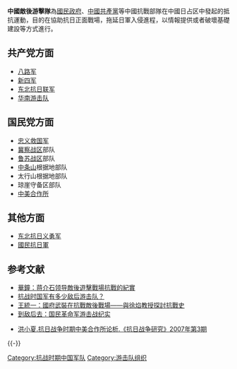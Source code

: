 {{expand|time=2016-11-30T02:30:56+00:00}}
'''中國敵後游擊隊'''為[[國民政府|國民政府]]、[[中國共產黨|中國共產黨]]等中國抗戰部隊在中國日占区中發起的抵抗運動，目的在協助抗日正面戰場，拖延日軍入侵進程，以情報提供或者破壞基礎建設等方式進行。

==共产党方面==
*[[八路军|八路军]]
*[[新四军|新四军]]
*[[东北抗日联军|东北抗日联军]]
*[[华南游击队|华南游击队]]

==国民党方面==
*[[忠义救国军|忠义救国军]]
*[[冀察戰區|冀察战区]]部队
*[[魯蘇戰區|鲁苏战区]]部队
*[[中條山會戰|中条山]]根据地部队
*太行山根据地部队
*琼崖守备区部队
*[[中美合作所|中美合作所]]

==其他方面==
*[[东北抗日义勇军|东北抗日义勇军]]
*[[國民抗日軍|國民抗日軍]]

== 参考文献 ==
{{Reflist}}
{{refbegin}}
*[http://www.huanghuagang.org/hhgMagazine/issue51/page059_HuaZhong.html 華鐘：蒋介石领导敵後遊擊戰場抗戰的紀實]{{Wayback|url=http://www.huanghuagang.org/hhgMagazine/issue51/page059_HuaZhong.html |date=20161130112346 }}
*[http://view.news.qq.com/original/legacyintouch/d294.html 抗战时国军有多少敌后游击队？]{{Wayback|url=http://view.news.qq.com/original/legacyintouch/d294.html |date=20161130114115 }}
*[http://www.ettoday.net/news/20150708/531527.htm?feature=88&tab_id=93 王統一：國府武裝在抗戰敵後戰場——與徐焰教授探討抗戰史]{{Wayback|url=http://www.ettoday.net/news/20150708/531527.htm?feature=88&tab_id=93 |date=20161130112245 }}
*[https://web.archive.org/web/20161130113108/http://blog.sina.com.cn/s/blog_a1929b370102w2fr.html 到敌后去：国民革命军游击战纪实]
{{refend}}
*[https://img.krzzjn.com/2020/0615/20200615042230920.pdf 洪小夏.抗日战争时期中美合作所论析.《抗日战争研究》2007年第3期] {{Wayback|url=https://img.krzzjn.com/2020/0615/20200615042230920.pdf |date=20211008121058 }}
{{-}}
{{第二次世界大戰}}
{{中國抗日戰爭}}

[[Category:抗战时期中国军队|Category:抗战时期中国军队]]
[[Category:游击队组织|Category:游击队组织]]